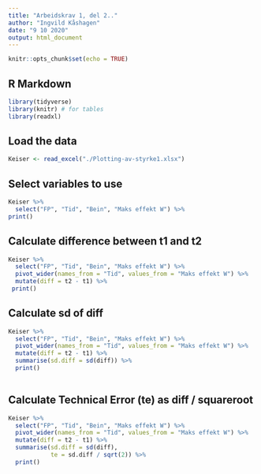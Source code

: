 ```yaml
---
title: "Arbeidskrav 1, del 2.."
author: "Ingvild Kåshagen"
date: "9 10 2020"
output: html_document
---
```


```r
knitr::opts_chunk$set(echo = TRUE)
```

## R Markdown

```r

library(tidyverse)
library(knitr) # for tables
library(readxl)
```


## Load the data

```r

Keiser <- read_excel("./Plotting-av-styrke1.xlsx")

```

## Select variables to use


```r
Keiser %>%
  select("FP", "Tid", "Bein", "Maks effekt W") %>%
print()
```
## Calculate difference between t1 and t2

```r
Keiser %>%
  select("FP", "Tid", "Bein", "Maks effekt W") %>%
  pivot_wider(names_from = "Tid", values_from = "Maks effekt W") %>%
  mutate(diff = t2 - t1) %>%
 print()


```
## Calculate sd of diff

```r

Keiser %>%
  select("FP", "Tid", "Bein", "Maks effekt W") %>%
  pivot_wider(names_from = "Tid", values_from = "Maks effekt W") %>%
  mutate(diff = t2 - t1) %>%
  summarise(sd.diff = sd(diff)) %>%
  print()
  


```
## Calculate Technical Error (te) as diff / squareroot

```r
Keiser %>%
  select("FP", "Tid", "Bein", "Maks effekt W") %>%
  pivot_wider(names_from = "Tid", values_from = "Maks effekt W") %>%
  mutate(diff = t2 - t1) %>%
  summarise(sd.diff = sd(diff),
            te = sd.diff / sqrt(2)) %>%
  print()

```